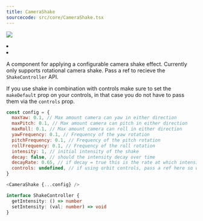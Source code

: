 ```yaml
---
title: CameraShake
sourcecode: src/core/CameraShake.tsx
---
```


[![](https://img.shields.io/badge/-storybook-%23ff69b4)](https://drei.pmnd.rs/?path=/story/staging-camerashake--camera-shake-story)

<Grid cols={4}>
  <li>
    <Codesandbox id="t4l0f" />
  </li>
  <li>
    <Codesandbox id="0ycwe" />
  </li>
</Grid>

A component for applying a configurable camera shake effect. Currently only supports rotational camera shake. Pass a ref to recieve the `ShakeController` API.

If you use shake in combination with controls make sure to set the `makeDefault` prop on your controls, in that case you do not have to pass them via the `controls` prop.

```js
const config = {
  maxYaw: 0.1, // Max amount camera can yaw in either direction
  maxPitch: 0.1, // Max amount camera can pitch in either direction
  maxRoll: 0.1, // Max amount camera can roll in either direction
  yawFrequency: 0.1, // Frequency of the yaw rotation
  pitchFrequency: 0.1, // Frequency of the pitch rotation
  rollFrequency: 0.1, // Frequency of the roll rotation
  intensity: 1, // initial intensity of the shake
  decay: false, // should the intensity decay over time
  decayRate: 0.65, // if decay = true this is the rate at which intensity will reduce at
  controls: undefined, // if using orbit controls, pass a ref here so we can update the rotation
}

<CameraShake {...config} />
```

```ts
interface ShakeController {
  getIntensity: () => number
  setIntensity: (val: number) => void
}
```
